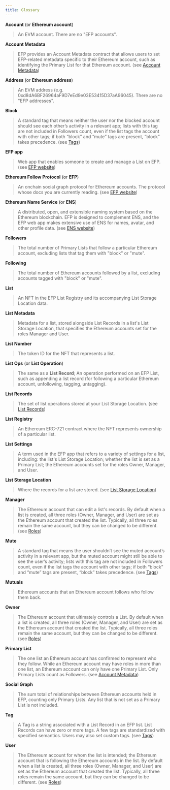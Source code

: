 ```yaml
---
title: Glossary
---
```


**Account** (or **Ethereum account**)
>An EVM account. There are no "EFP accounts".

**Account Metadata**
> EFP provides an Account Metadata contract that allows users to set EFP-related metadata specific to their Ethereum account, such as identifying the Primary List for that Ethereum account. (see [Account Metadata](https://docs.ethfollow.xyz/design/account-metadata/))

**Address** (or **Ethereum address**)
>An EVM address (e.g. 0xd8dA6BF26964aF9D7eEd9e03E53415D37aA96045). There are no "EFP addresses".

**Block**
>A standard tag that means neither the user nor the blocked account should see each other’s activity in a relevant app; lists with this tag are not included in Followers count, even if the list tags the account with other tags; if both “block” and “mute” tags are present, “block” takes precedence. (see [Tags](https://docs.ethfollow.xyz/design/tags/))

**EFP app**
>Web app that enables someone to create and manage a List on EFP. (see [EFP website](https://ethfollow.xyz/))

**Ethereum Follow Protocol** (or **EFP**)
>An onchain social graph protocol for Ethereum accounts. The protocol whose docs you are currently reading. (see [EFP website](https://ethfollow.xyz/))

**Ethereum Name Service** (or **ENS**)
>A distributed, open, and extensible naming system based on the Ethereum blockchain. EFP is designed to complement ENS, and the EFP web app makes extensive use of ENS for names, avatar, and other profile data. (see [ENS website](https://ens.domains/))

**Followers**
>The total number of Primary Lists that follow a particular Ethereum account, excluding lists that tag them with "block" or "mute".

**Following**
>The total number of Ethereum accounts followed by a list, excluding accounts tagged with "block" or "mute".

**List**
>An NFT in the EFP List Registry and its accompanying List Storage Location data.

**List Metadata**
>Metadata for a list, stored alongside List Records in a list's List Storage Location, that specifies the Ethereum accounts set for the roles Manager and User.

**List Number**
>The token ID for the NFT that represents a list.

**List Ops** (or **List Operation**)
>The same as a **List Record**; An operation performed on an EFP List, such as appending a list record (for following a particular Ethereum account, unfollowing, tagging, untagging).

**List Records**
>The set of list operations stored at your List Storage Location. (see [List Records](https://docs.ethfollow.xyz/design/list-records/))

**List Registry**
>An Ethereum ERC-721 contract where the NFT represents ownership of a particular list.

**List Settings**
>A term used in the EFP app that refers to a variety of settings for a list, including: the list's List Storage Location; whether the list is set as a Primary List; the Ethereum accounts set for the roles Owner, Manager, and User.

**List Storage Location**
>Where the records for a list are stored. (see [List Storage Location](https://docs.ethfollow.xyz/design/list-storage-location/))

**Manager**
>The Ethereum account that can edit a list's records. By default when a list is created, all three roles (Owner, Manager, and User) are set as the Ethereum account that created the list. Typically, all three roles remain the same account, but they can be changed to be different. (see [Roles](https://docs.ethfollow.xyz/design/roles/))

**Mute**
> A standard tag that means the user shouldn’t see the muted account’s activity in a relevant app, but the muted account might still be able to see the user’s activity; lists with this tag are not included in Followers count, even if the list tags the account with other tags; if both “block” and “mute” tags are present, “block” takes precedence. (see [Tags](https://docs.ethfollow.xyz/design/tags/))

**Mutuals**
>Ethereum accounts that an Ethereum account follows who follow them back.

**Owner**
>The Ethereum account that ultimately controls a List. By default when a list is created, all three roles (Owner, Manager, and User) are set as the Ethereum account that created the list. Typically, all three roles remain the same account, but they can be changed to be different. (see [Roles](https://docs.ethfollow.xyz/design/roles/))

**Primary List**
>The one list an Ethereum account has confirmed to represent who they follow. While an Ethereum account may have roles in more than one list, an Ethereum account can only have one Primary List. Only Primary Lists count as Followers. (see [Account Metadata](https://docs.ethfollow.xyz/design/account-metadata/))

**Social Graph**
>The sum total of relationships between Ethereum accounts held in EFP, counting only Primary Lists. Any list that is not set as a Primary List is not included.

**Tag**
>A Tag is a string associated with a List Record in an EFP list. List Records can have zero or more tags. A few tags are standardized with specified semantics. Users may also set custom tags. (see [Tags](https://docs.ethfollow.xyz/design/tags/))

**User**
>The Ethereum account for whom the list is intended; the Ethereum account that is following the Ethereum accounts in the list. By default when a list is created, all three roles (Owner, Manager, and User) are set as the Ethereum account that created the list. Typically, all three roles remain the same account, but they can be changed to be different. (see [Roles](https://docs.ethfollow.xyz/design/roles/))
